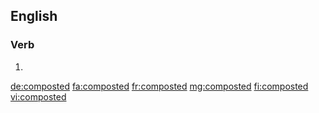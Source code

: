 ==English==

===Verb===
{{head|en}}

# {{en-past of|compost}}

[[de:composted]]
[[fa:composted]]
[[fr:composted]]
[[mg:composted]]
[[fi:composted]]
[[vi:composted]]